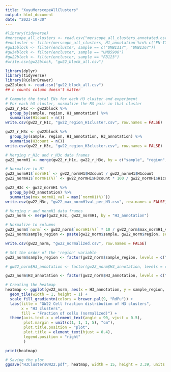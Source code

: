 ```yaml
---
title: "XuyuMerscopeAllClusters"
output: html_document
date: "2023-10-30"
---
```


```r
#library(tidyverse)
#merscope_all_clusters <- read.csv("merscope_all_clusters_annotated.csv")
#encluster <- filter(merscope_all_clusters, H1_annotation %in% c("EN-IT", "EN-ET", "EN-Mig"))
#gw15block <- filter(encluster, sample == c("UMB1117", "UMB1367"))
#gw34block <- filter(encluster, sample == "UMB5900")
#gw22block <- filter(encluster, sample == "FB123")
#write.csv(gw22block, "gw22_block_all.csv")
```

```r
library(dplyr)
library(tidyverse)
library(RColorBrewer)
gw22block <- read.csv("gw22_block_all.csv")
## n counts column doesn't matter
```

```r
# Compute the total ENs for each H3 cluster and experiment
# For each h3 cluster, normalize the RS pair in that cluster
gw22_r_H1c <- gw22block %>%
  group_by(sample, region, H1_annotation) %>%
  summarise(H1count = n())
write.csv(gw22_r_H1c, "gw22_region_H1cluster.csv", row.names = FALSE)

gw22_r_H3c <- gw22block %>%
  group_by(sample, region, H1_annotation, H3_annotation) %>%
  summarise(H3count = n())
write.csv(gw22_r_H3c, "gw22_region_H3cluster.csv", row.names = FALSE)

# Merging r_H1c and r_H3c data frames
gw22_normH1 <- merge(gw22_r_H1c, gw22_r_H3c, by = c("sample", "region", "H1_annotation"))

# Normalize to H1
gw22_normH1$`normH1` <- gw22_normH1$H3count / gw22_normH1$H1count
gw22_normH1$`normH1(%)` <- gw22_normH1$H3count * 100 / gw22_normH1$H1count

gw22_H3c <- gw22_normH1 %>%
  group_by(H3_annotation) %>%
  summarise(max_normH1_val = max(`normH1(%)`))
write.csv(gw22_H3c, "gw22_max_normH1val_per_H3.csv", row.names = FALSE)

# Merging r and normH1 data frames
gw22_norm <- merge(gw22_H3c, gw22_normH1, by = "H3_annotation")

# Normalize to columns
gw22_norm$`norm` <- gw22_norm$`normH1(%)` * 10 / gw22_norm$max_normH1_val
gw22_norm$sample_region <- paste(gw22_norm$sample, gw22_norm$region, sep = "-")

write.csv(gw22_norm, "gw22_normalized.csv", row.names = FALSE)
```

```r
# Set the order of the 'region' variable
gw22_norm$sample_region <- factor(gw22_norm$sample_region, levels = c("FB123-O2", "FB123-O1", "FB123-P1", "FB123-F3", "FB123-F2", "FB123-F1"))

# gw22_norm$H3_annotation <- factor(gw22_norm$H3_annotation, levels = c("EN-ET-L6-A", "EN-ET-L6-early1", "EN-ET-SP-2", "EN-ET-SP-A", "EN-ET-L6-early4", "EN-ET-SP-early1", "EN-ET-SP-early3", "EN-ET-SP-early4", "EN-ET-SP-early5", "EN-ET-L6-early3", "EN-ET-SP-4", "EN-ET-SP-5", "EN-ET-SP-3", "EN-ET-L5-1", "EN-ET-L5/6", "EN-ET-L6-early5", "EN-ET-SP-P1", "EN-ET-L6-early2", "EN-ET-L6-P", "EN-ET-L6-V1", "EN-ET-SP-1", "EN-ET-SP-early2", "EN-ET-SP-P2", "EN-ET-SP-V1T1", "EN-ET-SP-V1T2", "EN-IT-L6-1", "EN-IT-L3-V1", "EN-IT-L3/4-1", "EN-IT-L4/5-1", "EN-IT-L4/5-early", "EN-IT-Hip", "EN-IT-L2/3-A2", "EN-IT-L4-1", "EN-IT-L4-A", "EN-IT-L5-1", "EN-IT-L6-2", "EN-IT-L2/3-A1", "EN-IT-L3-A", "EN-IT-L3-late", "EN-IT-L4-V1", "EN-IT-L3/4-P", "EN-IT-L4/5-late", "EN-IT-L6-late", "EN-IT-L3-P", "EN-IT-L3/4-early", "EN-IT-L3/4-P2", "EN-IT-L3/4-T", "EN-IT-L4-late", "EN-IT-L5/6-P", "EN-IZ-3", "EN-oSVZ-1", "EN-L2-1",  "EN-L2-2", "EN-L2-3", "EN-L2-4", "EN-IZ-1", "En-oSVZ-2", "EN-IZ-2"))

gw22_norm$H3_annotation <- factor(gw22_norm$H3_annotation, levels = c("EN-ET-SP-early1", "EN-ET-SP-early2", "EN-ET-SP-early3", "EN-ET-L6-early4", "EN-ET-SP-2", "EN-ET-SP-A", "EN-ET-L5-1", "EN-ET-L6-A", "EN-ET-SP-3", "EN-ET-SP-4", "EN-ET-L6-early3", "EN-ET-SP-P2", "EN-ET-SP-1", "EN-ET-SP-5", "EN-ET-L6-early5", "EN-ET-SP-P1", "EN-ET-L6-early2", "EN-ET-SP-early4", "EN-ET-SP-early5", "EN-ET-L6-early1", "EN-ET-L5/6", "EN-ET-L6-P", "EN-ET-SP-V1T1", "EN-ET-SP-V1T2", "EN-ET-L6-V1", "EN-IT-L3/4-1", "EN-IT-L2/3-A2", "EN-IT-L3-A", "EN-IT-L4/5-1", "EN-IT-L4/5-early", "EN-IT-L2/3-A1", "EN-IT-L4-1", "EN-IT-L6-2", "EN-IT-L4-A", "EN-IT-L5-1", "EN-IT-L5/6-P", "EN-IT-L4-late", "EN-IT-L6-1", "EN-IT-L4/5-late", "EN-IT-Hip", "EN-IT-L3-late", "EN-IT-L3/4-early", "EN-IT-L3/4-T", "EN-IT-L3/4-P2", "EN-IT-L3-V1", "EN-IT-L4-V1", "EN-IT-L3/4-P", "EN-IT-L6-late", "EN-IT-L3-P", "EN-IZ-2", "EN-IZ-3", "EN-oSVZ-1", "EN-IZ-1", "EN-L2-2", "En-oSVZ-2", "EN-L2-3", "EN-L2-1", "EN-L2-4"))

# Creating the heatmap
heatmap <- ggplot(gw22_norm, aes(x = H3_annotation, y = sample_region, fill = norm)) +
  geom_tile(width = 1, height = 1) +
  scale_fill_gradientn(colors = brewer.pal(9, "RdPu")) +
  labs(title = "GW22 Cell fraction distribution of H3 clusters",
       x = "H3 clusters",
       fill = "Fraction of cells (normalized)") +
  theme(axis.text.x = element_text(angle = 90, vjust = 0.5),
        plot.margin = unit(c(1, 1, 1, 5), "cm"),
        plot.title.position = "plot",
        plot.title = element_text(hjust = 0.4),
        legend.position = "right"
        ) 

print(heatmap)
```

```r
# Saving the plot
ggsave("H3ClustersGW22.pdf", heatmap, width = 15, height = 3.39, units = "in")
```